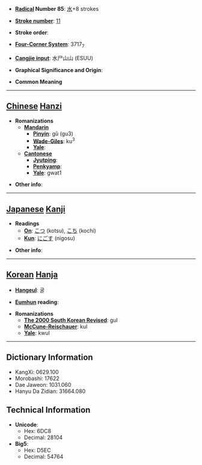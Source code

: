 * '''[[Wiktionary:Chinese radical index| Radical]] Number 85''': [[Wiktionary:Chinese radical index 水|水]]+8 strokes

* '''[[Wiktionary:Chinese total strokes index|Stroke number]]''': [[Wiktionary:Chinese total strokes index 11|11]]

* '''Stroke order''': 

* '''[[Wiktionary:Chinese four corner index|Four-Corner System]]''': 3717<sub>7</sub>

* '''[[Wiktionary:Chinese Cangjie index|Cangjie input]]''': 水尸山山 (ESUU)

* '''Graphical Significance and Origin''': 

* '''Common Meaning'''

----

== [[Chinese]] [[Hanzi]] ==

* '''Romanizations'''
** '''[[Mandarin]]'''
*** '''[[Pinyin]]''': gǔ (gu3)
*** '''[[Wade-Giles]]''': ku<sup>3</sup>
*** '''[[Yale]]''': 
** '''[[Cantonese]]'''
*** '''[[Jyutping]]''':
*** '''[[Penkyamp]]''': 
*** '''[[Yale]]''': gwat1

* '''Other info''': 

----

== [[Japanese]] [[Kanji]] ==

* '''Readings'''
** '''[[On]]''': [[こつ]] (kotsu), [[こち]] (kochi)
** '''[[Kun]]''': [[にごす]] (nigosu)

* '''Other info''':  

----

== [[Korean]] [[Hanja]] ==

* '''[[Hangeul]]''': 굴

* '''[[Eumhun]] reading''': 

* '''Romanizations'''
** '''[[The 2000 South Korean Revised Romanization|The 2000 South Korean Revised]]''': gul
** '''[[McCune-Reischauer]]''': kul
** '''[[Yale]]''': kwul

----

== Dictionary Information ==

* KangXi: 0629.100
* Morobashi: 17622
* Dae Jaweon: 1031.060
* Hanyu Da Zidian: 31664.080

== Technical Information ==

* '''Unicode''':
** Hex: 6DC8
** Decimal: 28104
* '''Big5''':
** Hex: D5EC
** Decimal: 54764
